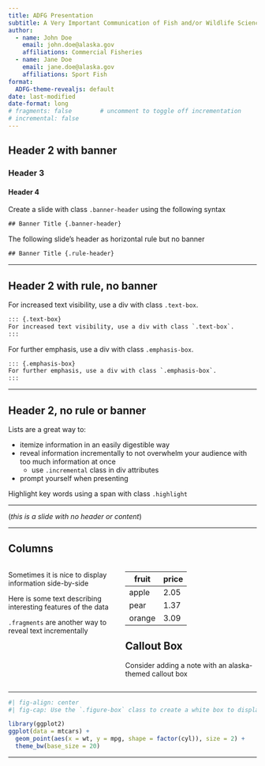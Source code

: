 ```yaml
---
title: ADFG Presentation 
subtitle: A Very Important Communication of Fish and/or Wildlife Science and/or Policy
author:
  - name: John Doe
    email: john.doe@alaska.gov
    affiliations: Commercial Fisheries
  - name: Jane Doe
    email: jane.doe@alaska.gov
    affiliations: Sport Fish
format:
  ADFG-theme-revealjs: default 
date: last-modified
date-format: long
# fragments: false        # uncomment to toggle off incrementation
# incremental: false 
---
```


## Header 2 with banner {.banner-header}

### Header 3

#### Header 4

Create a slide with class `.banner-header` using the following syntax

```default
## Banner Title {.banner-header}
```

The following slide's header as horizontal rule but no banner

```default
## Banner Title {.rule-header}
```

---

## Header 2 with rule, no banner  {.rule-header .r-stretch}

::: {.text-box}
For increased text visibility, use a div with class `.text-box`.
:::

```default
::: {.text-box}
For increased text visibility, use a div with class `.text-box`.
:::
```

::: {.emphasis-box}
For further emphasis, use a div with class `.emphasis-box`.
:::

```default
::: {.emphasis-box}
For further emphasis, use a div with class `.emphasis-box`.
:::
```

---

## Header 2, no rule or banner

::: {.text-box .incremental}
Lists are a great way to:

  * itemize information in an easily digestible way
  * reveal information incrementally to not overwhelm your audience with too much information at once
    - use `.incremental` class in div attributes
  * prompt yourself when presenting

Highlight [key words]{.highlight} using a [span]{.highlight} with class `.highlight`
:::

---

::: {.center}
(*this is a slide with no header or content*)
:::

---

## Columns

:::: {.columns}

::: {.column width="40%" .text-box}
Sometimes it is nice to display information side-by-side

Here is some text describing interesting features of the data

:::{.fragment}
`.fragments` are another way to reveal text incrementally
:::
:::

::: {.column width="50%"}

::: {.figure-box .center}
| fruit  | price  |
|--------|--------|
| apple  | 2.05   |
| pear   | 1.37   |
| orange | 3.09   |
:::

::: {.fragment}
::: {.callout-note}
## Callout Box

Consider adding a note with an alaska-themed callout box
:::
:::

:::

::::

---

::: {.figure-box .center}

``` r
#| fig-align: center
#| fig-cap: Use the `.figure-box` class to create a white box to display white- or transparent-background tables and figures

library(ggplot2)
ggplot(data = mtcars) +
  geom_point(aes(x = wt, y = mpg, shape = factor(cyl)), size = 2) +
  theme_bw(base_size = 20)
```

:::

---


